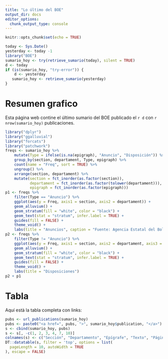 ```yaml
---
title: "Lo último del BOE"
output_dir: docs
editor_options: 
  chunk_output_type: console
---
```


```r
knitr::opts_chunk$set(echo = TRUE)
```


```r
today <- Sys.Date()
yesterday <- today -1
library("BOE")
sumario_hoy <- try(retrieve_sumario(today), silent = TRUE)
d <- today
if (is(sumario_hoy, "try-error")) {
    d <- yesterday
   sumario_hoy <- retrieve_sumario(yesterday)
}
```

# Resumen grafico

Esta página web contine el último sumario del BOE publicado el `r d` con `r nrow(sumario_hoy)` publicaciones.

```r
library("dplyr")
library("ggalluvial")
library("forcats")
library("patchwork")
freqs <- sumario_hoy %>% 
    mutate(Type = ifelse(is.na(epigraph), "Anuncio", "Disposición")) %>% 
    group_by(section, departament, Type, epigraph) %>% 
    count(name = "Freq", sort = TRUE) %>% 
    ungroup() %>% 
    arrange(section, departament) %>% 
    mutate(section = fct_inorder(as.factor(section)),
           departament = fct_inorder(as.factor(tolower(departament))),
           epigraph = fct_inorder(as.factor(epigraph)))
p1 <- freqs %>% 
    filter(Type == "Anuncio") %>% 
    ggplot(aes(y = Freq, axis1 = section, axis2 = departament)) +
    geom_alluvium() +
    geom_stratum(fill = "white", color = "black") +
    geom_text(stat = "stratum", infer.label = TRUE) +
    guides(fill = FALSE) +
    theme_void() +
    labs(title = "Anuncios", caption = "Fuente: Agencia Estatal del Boletín Oficial del Estado")
p2 <- freqs %>% 
    filter(Type != "Anuncio") %>% 
    ggplot(aes(y = Freq, axis1 = section, axis2 = departament, axis3 = epigraph)) +
    geom_alluvium() +
    geom_stratum(fill = "white", color = "black") +
    geom_text(stat = "stratum", infer.label = TRUE) +
    guides(fill = FALSE) +
    theme_void() +
    labs(title = "Disposiciones")
p2 + p1
```

# Tabla

Aquí està la tabla completa con links:

```r
pubs <- url_publications(sumario_hoy)
pubs <- paste0("<a href=", pubs, ">", sumario_hoy$publication, "</a>")
s <- cbind(sumario_hoy, pubs)
s <- s[, -c(1, 2, 3, 4, 7, 10)]
colnames(s) <- c("Sección", "Departamento", "Epígrafe", "Texto", "Páginas", "Link")
DT::datatable(s, filter = 'top', options = list(
  pageLength = 10, autoWidth = TRUE
), escape = FALSE)
```



